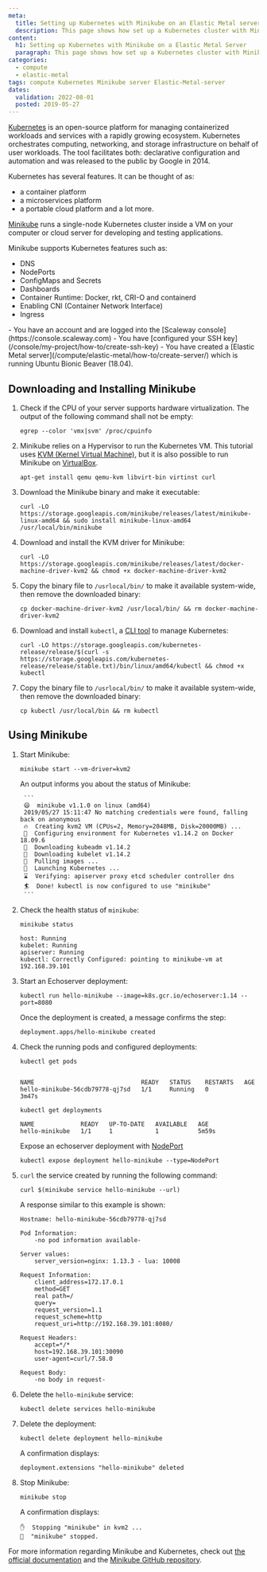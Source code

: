 ```yaml
---
meta:
  title: Setting up Kubernetes with Minikube on an Elastic Metal server
  description: This page shows how set up a Kubernetes cluster with Minikube on an Elastic Metal server
content:
  h1: Setting up Kubernetes with Minikube on a Elastic Metal Server
  paragraph: This page shows how set up a Kubernetes cluster with Minikube on a Elastic Metal Server
categories:
  - compute
  - elastic-metal
tags: compute Kubernetes Minikube server Elastic-Metal-server
dates:
  validation: 2022-08-01
  posted: 2019-05-27
---
```


[Kubernetes](https://kubernetes.io) is an open-source platform for managing containerized workloads and services with a rapidly growing ecosystem. Kubernetes orchestrates computing, networking, and storage infrastructure on behalf of user workloads.
The tool facilitates both: declarative configuration and automation and was released to the public by Google in 2014.

Kubernetes has several features. It can be thought of as:

- a container platform
- a microservices platform
- a portable cloud platform and a lot more.

[Minikube](https://github.com/kubernetes/minikube) runs a single-node Kubernetes cluster inside a VM on your computer or cloud server for developing and testing applications.

Minikube supports Kubernetes features such as:

- DNS
- NodePorts
- ConfigMaps and Secrets
- Dashboards
- Container Runtime: Docker, rkt, CRI-O and containerd
- Enabling CNI (Container Network Interface)
- Ingress

<Message type="requirement">
  - You have an account and are logged into the [Scaleway console](https://console.scaleway.com)
  - You have [configured your SSH key](/console/my-project/how-to/create-ssh-key)
  - You have created a [Elastic Metal server](/compute/elastic-metal/how-to/create-server/) which is running Ubuntu Bionic Beaver (18.04).
</Message>

## Downloading and Installing Minikube

1. Check if the CPU of your server supports hardware virtualization. The output of the following command shall not be empty:
	```
	egrep --color 'vmx|svm' /proc/cpuinfo
	```
2. Minikube relies on a Hypervisor to run the Kubernetes VM. This tutorial uses [KVM (Kernel Virtual Machine)](https://www.linux-kvm.org/page/Main_Page), but it is also possible to run Minikube on [VirtualBox](https://www.virtualbox.org/).
	```
	apt-get install qemu qemu-kvm libvirt-bin virtinst curl
	```
3. Download the Minikube binary and make it executable:
	```
	curl -LO https://storage.googleapis.com/minikube/releases/latest/minikube-linux-amd64 && sudo install minikube-linux-amd64 /usr/local/bin/minikube
	```
4. Download and install the KVM driver for Minikube:
	```
	curl -LO https://storage.googleapis.com/minikube/releases/latest/docker-machine-driver-kvm2 && chmod +x docker-machine-driver-kvm2
	```
5. Copy the binary file to `/usrlocal/bin/` to make it available system-wide, then remove the downloaded binary:
	```
	cp docker-machine-driver-kvm2 /usr/local/bin/ && rm docker-machine-driver-kvm2
	```
6. Download and install `kubectl`, a [CLI tool](https://kubernetes.io/docs/reference/kubectl/overview/) to manage Kubernetes:
	```
	curl -LO https://storage.googleapis.com/kubernetes-release/release/$(curl -s https://storage.googleapis.com/kubernetes-release/release/stable.txt)/bin/linux/amd64/kubectl && chmod +x kubectl
	```
7. Copy the binary file to `/usrlocal/bin/` to make it available system-wide, then remove the downloaded binary:
	```
	cp kubectl /usr/local/bin && rm kubectl
	```

## Using Minikube

1. Start Minikube:
	```
	minikube start --vm-driver=kvm2
	```

	An output informs you about the status of Minikube:

		```
		😄  minikube v1.1.0 on linux (amd64)
		2019/05/27 15:11:47 No matching credentials were found, falling back on anonymous
		🔥  Creating kvm2 VM (CPUs=2, Memory=2048MB, Disk=20000MB) ...
		🐳  Configuring environment for Kubernetes v1.14.2 on Docker 18.09.6
		💾  Downloading kubeadm v1.14.2
		💾  Downloading kubelet v1.14.2
		🚜  Pulling images ...
		🚀  Launching Kubernetes ...
		⌛  Verifying: apiserver proxy etcd scheduler controller dns
		🏄  Done! kubectl is now configured to use "minikube"
		```
2. Check the health status of `minikube`:
	```
	minikube status
	```

	```
	host: Running
	kubelet: Running
	apiserver: Running
	kubectl: Correctly Configured: pointing to minikube-vm at 192.168.39.101
	```
3. Start an Echoserver deployment:
	```
	kubectl run hello-minikube --image=k8s.gcr.io/echoserver:1.14 --port=8080
	```

	Once the deployment is created, a message confirms the step:

	```
	deployment.apps/hello-minikube created
	```
4. Check the running pods and configured deployments:
	```
	kubectl get pods
	```

	```

	NAME                              READY   STATUS    RESTARTS   AGE
	hello-minikube-56cdb79778-qj7sd   1/1     Running   0          3m47s
	```

	```
	kubectl get deployments
	```

	```
	NAME             READY   UP-TO-DATE   AVAILABLE   AGE
	hello-minikube   1/1     1            1           5m59s
	```

	Expose an echoserver deployment with [NodePort](https://kubernetes.io/docs/concepts/services-networking/service/#nodeport)

	```
	kubectl expose deployment hello-minikube --type=NodePort
	```
5. `curl` the service created by running the following command:
	```
	curl $(minikube service hello-minikube --url)
	```

	A response similar to this example is shown:

	```
	Hostname: hello-minikube-56cdb79778-qj7sd

	Pod Information:
		-no pod information available-

	Server values:
		server_version=nginx: 1.13.3 - lua: 10008

	Request Information:
		client_address=172.17.0.1
		method=GET
		real path=/
		query=
		request_version=1.1
		request_scheme=http
		request_uri=http://192.168.39.101:8080/

	Request Headers:
		accept=*/*
		host=192.168.39.101:30090
		user-agent=curl/7.58.0

	Request Body:
		-no body in request-
	```
6. Delete the `hello-minikube` service:
	```
	kubectl delete services hello-minikube
	```
7. Delete the deployment:
	```
	kubectl delete deployment hello-minikube
	```

	A confirmation displays:

	```
	deployment.extensions "hello-minikube" deleted
	```
8. Stop Minikube:
	```
	minikube stop
	```

	A confirmation displays:

	```
	✋  Stopping "minikube" in kvm2 ...
	🛑  "minikube" stopped.
	```

For more information regarding Minikube and Kubernetes, check out [the official documentation](https://kubernetes.io/docs) and the [Minikube GitHub repository](https://github.com/kubernetes/minikube).

